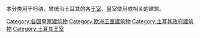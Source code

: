 本分类用于归纳，曾统治土耳其的各[[王室|王室]]、皇室使用或相关的建筑。

[[Category:各国皇家建筑物|Category:各国皇家建筑物]]
[[Category:欧洲王室建筑物|Category:欧洲王室建筑物]]
[[Category:土耳其政府建筑物|Category:土耳其政府建筑物]]
[[Category:土耳其王室|Category:土耳其王室]]